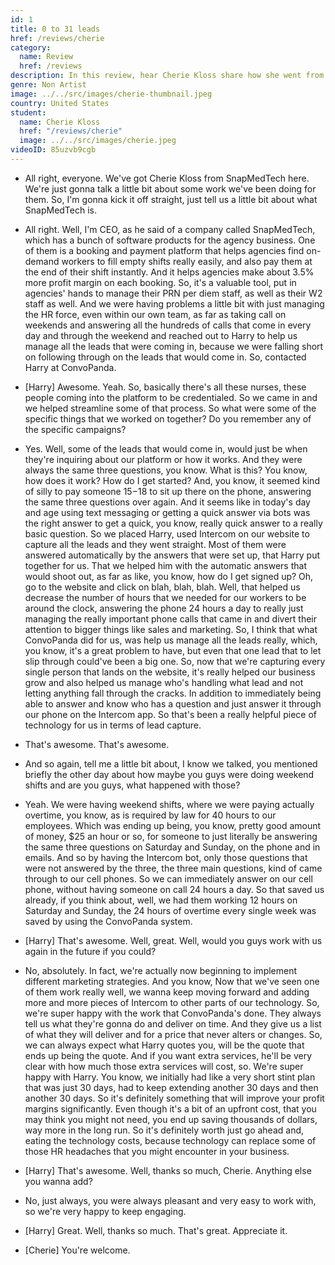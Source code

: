 ```yaml
---
id: 1
title: 0 to 31 leads
href: /reviews/cherie
category:
  name: Review
  href: /reviews
description: In this review, hear Cherie Kloss share how she went from 0 to 31 warm leads for her business.
genre: Non Artist
image: ../../src/images/cherie-thumbnail.jpeg
country: United States
student:
  name: Cherie Kloss
  href: "/reviews/cherie"
  image: ../../src/images/cherie.jpeg
videoID: 85uzvb9cgb
---
```


- All right, everyone. We've got Cherie Kloss from SnapMedTech here. We're just gonna talk a little bit about some work we've been doing for them. So, I'm gonna kick it off straight, just tell us a little bit about what SnapMedTech is.

- All right. Well, I'm CEO, as he said of a company called SnapMedTech, which has a bunch of software products for the agency business. One of them is a booking and payment platform that helps agencies find on-demand workers to fill empty shifts really easily, and also pay them at the end of their shift instantly. And it helps agencies make about 3.5% more profit margin on each booking. So, it's a valuable tool, put in agencies' hands to manage their PRN per diem staff, as well as their W2 staff as well. And we were having problems a little bit with just managing the HR force, even within our own team, as far as taking call on weekends and answering all the hundreds of calls that come in every day and through the weekend and reached out to Harry to help us manage all the leads that were coming in, because we were falling short on following through on the leads that would come in. So, contacted Harry at ConvoPanda.

- [Harry] Awesome. Yeah. So, basically there's all these nurses, these people coming into the platform to be credentialed. So we came in and we helped streamline some of that process. So what were some of the specific things that we worked on together? Do you remember any of the specific campaigns?

- Yes. Well, some of the leads that would come in, would just be when they're inquiring about our platform or how it works. And they were always the same three questions, you know. What is this? You know, how does it work? How do I get started? And, you know, it seemed kind of silly to pay someone $15-$18 to sit up there on the phone, answering the same three questions over again. And it seems like in today's day and age using text messaging or getting a quick answer via bots was the right answer to get a quick, you know, really quick answer to a really basic question. So we placed Harry, used Intercom on our website to capture all the leads and they went straight. Most of them were answered automatically by the answers that were set up, that Harry put together for us. That we helped him with the automatic answers that would shoot out, as far as like, you know, how do I get signed up? Oh, go to the website and click on blah, blah, blah. Well, that helped us decrease the number of hours that we needed for our workers to be around the clock, answering the phone 24 hours a day to really just managing the really important phone calls that came in and divert their attention to bigger things like sales and marketing. So, I think that what ConvoPanda did for us, was help us manage all the leads really, which, you know, it's a great problem to have, but even that one lead that to let slip through could've been a big one. So, now that we're capturing every single person that lands on the website, it's really helped our business grow and also helped us manage who's handling what lead and not letting anything fall through the cracks. In addition to immediately being able to answer and know who has a question and just answer it through our phone on the Intercom app. So that's been a really helpful piece of technology for us in terms of lead capture.

- That's awesome. That's awesome.

- And so again, tell me a little bit about, I know we talked, you mentioned briefly the other day about how maybe you guys were doing weekend shifts and are you guys, what happened with those?

- Yeah. We were having weekend shifts, where we were paying actually overtime, you know, as is required by law for 40 hours to our employees. Which was ending up being, you know, pretty good amount of money, $25 an hour or so, for someone to just literally be answering the same three questions on Saturday and Sunday, on the phone and in emails. And so by having the Intercom bot, only those questions that were not answered by the three, the three main questions, kind of came through to our cell phones. So we can immediately answer on our cell phone, without having someone on call 24 hours a day. So that saved us already, if you think about, well, we had them working 12 hours on Saturday and Sunday, the 24 hours of overtime every single week was saved by using the ConvoPanda system.

- [Harry] That's awesome. Well, great. Well, would you guys work with us again in the future if you could?

- No, absolutely. In fact, we're actually now beginning to implement different marketing strategies. And you know, Now that we've seen one of them work really well, we wanna keep moving forward and adding more and more pieces of Intercom to other parts of our technology. So, we're super happy with the work that ConvoPanda's done. They always tell us what they're gonna do and deliver on time. And they give us a list of what they will deliver and for a price that never alters or changes. So, we can always expect what Harry quotes you, will be the quote that ends up being the quote. And if you want extra services, he'll be very clear with how much those extra services will cost, so. We're super happy with Harry. You know, we initially had like a very short stint plan that was just 30 days, had to keep extending another 30 days and then another 30 days. So it's definitely something that will improve your profit margins significantly. Even though it's a bit of an upfront cost, that you may think you might not need, you end up saving thousands of dollars, way more in the long run. So it's definitely worth just go ahead and, eating the technology costs, because technology can replace some of those HR headaches that you might encounter in your business.

- [Harry] That's awesome. Well, thanks so much, Cherie. Anything else you wanna add?

- No, just always, you were always pleasant and very easy to work with, so we're very happy to keep engaging.

- [Harry] Great. Well, thanks so much. That's great. Appreciate it.

- [Cherie] You're welcome.

